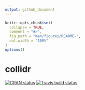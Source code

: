 ```yaml
---
output: github_document
---
```


<!-- README.md is generated from README.Rmd. Please edit that file -->

```r
knitr::opts_chunk$set(
  collapse = TRUE,
  comment = "#>",
  fig.path = "man/figures/README-",
  out.width = "100%"
)
options()
```

# collidr <a href='http://www.collidr-api.com/'>

<!-- badges: start -->
[![CRAN status](https://www.r-pkg.org/badges/version/priceR)](https://cran.r-project.org/package=priceR)
[![Travis build status](https://travis-ci.org/stevecondylios/priceR.svg?branch=master)](https://travis-ci.org/stevecondylios/priceR)
<!-- badges: end -->

